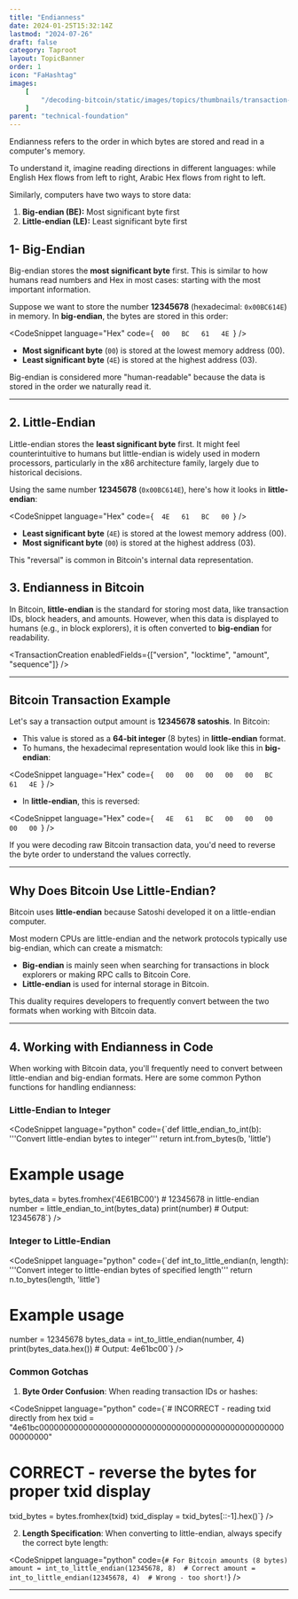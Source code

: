 ```yaml
---
title: "Endianness"
date: 2024-01-25T15:32:14Z
lastmod: "2024-07-26"
draft: false
category: Taproot
layout: TopicBanner
order: 1
icon: "FaHashtag"
images:
    [
        "/decoding-bitcoin/static/images/topics/thumbnails/transaction-module/endianness.png"
    ]
parent: "technical-foundation"
---
```


Endianness refers to the order in which bytes are stored and read in a computer's memory.  

To understand it, imagine reading directions in different languages: while English Hex flows from left to right, Arabic Hex flows from right to left.

Similarly, computers have two ways to store data:
1. **Big-endian (BE):** Most significant byte first
2. **Little-endian (LE):** Least significant byte first

<div className="dark:hidden w-full rounded-xl overflow-hidden">
    <SvgDisplay
        src="/decoding-bitcoin/static/images/topics/transactions/technical-foundation/communication-endianness.svg"
        width="100%"
        height="auto"
    />
</div>
<div className="hidden dark:block w-full rounded-xl overflow-hidden">
    <SvgDisplay
        src="/decoding-bitcoin/static/images/topics/transactions/technical-foundation/communication-endianness.svg"
        width="100%"
        height="auto"
    />
</div>

##  1- Big-Endian

Big-endian stores the **most significant byte** first. This is similar to how humans read numbers and Hex in most cases: starting with the most important information.

Suppose we want to store the number **12345678** (hexadecimal: `0x00BC614E`) in memory. In **big-endian**, the bytes are stored in this order:

<CodeSnippet
    language="Hex"
    code={`   00   BC   61   4E  `}
/>

<div className="dark:hidden w-full rounded-xl overflow-hidden">
    <SvgDisplay
        src="/decoding-bitcoin/static/images/topics/transactions/technical-foundation/bigendian.jpg"
        width="100%"
        height="auto"
    />
</div>
<div className="hidden dark:block w-full rounded-xl overflow-hidden">
    <SvgDisplay
        src="/decoding-bitcoin/static/images/topics/transactions/technical-foundation/bigendian.jpg"
        width="100%"
        height="auto"
    />
</div>


- **Most significant byte** (`00`) is stored at the lowest memory address (00).
- **Least significant byte** (`4E`) is stored at the highest address (03).

Big-endian is considered more "human-readable" because the data is stored in the order we naturally read it.


---

## 2. Little-Endian

Little-endian stores the **least significant byte** first. It might feel counterintuitive to humans but little-endian is widely used in modern processors,
particularly in the x86 architecture family, largely due to historical decisions.

Using the same number **12345678** (`0x00BC614E`), here's how it looks in **little-endian**:

<CodeSnippet
    language="Hex"
    code={`   4E   61   BC   00  `}
/>

<div className="dark:hidden w-full rounded-xl overflow-hidden">
    <SvgDisplay
        src="/decoding-bitcoin/static/images/topics/transactions/technical-foundation/littleendian.png"
        width="100%"
        height="auto"
    />
</div>
<div className="hidden dark:block w-full rounded-xl overflow-hidden">
    <SvgDisplay
        src="/decoding-bitcoin/static/images/topics/transactions/technical-foundation/littleendian.png"
        width="100%"
        height="auto"
    />
</div>


- **Least significant byte** (`4E`) is stored at the lowest memory address (00).
- **Most significant byte** (`00`) is stored at the highest address (03).

This "reversal" is common in Bitcoin's internal data representation.


## 3. Endianness in Bitcoin

In Bitcoin, **little-endian** is the standard for storing most data, like transaction IDs, block headers, and amounts. However, when this data is displayed to humans (e.g., in block explorers), it is often converted to **big-endian** for readability.

<TransactionCreation enabledFields={["version", "locktime", "amount", "sequence"]} />

---

## Bitcoin Transaction Example

Let's say a transaction output amount is **12345678 satoshis**. In Bitcoin:
- This value is stored as a **64-bit integer** (8 bytes) in **little-endian** format.
- To humans, the hexadecimal representation would look like this in **big-endian**:

<CodeSnippet
    language="Hex"
    code={`    00   00   00   00   00   BC   61   4E  `}
/>

- In **little-endian**, this is reversed:

<CodeSnippet
    language="Hex"
    code={`    4E   61   BC   00   00   00   00   00  `}
/>


If you were decoding raw Bitcoin transaction data, you'd need to reverse the byte order to understand the values correctly.

---

## Why Does Bitcoin Use Little-Endian?

Bitcoin uses **little-endian** because Satoshi developed it on a little-endian computer.  

Most modern CPUs are little-endian and the network protocols typically use big-endian, which can create a mismatch:
- **Big-endian** is mainly seen when searching for transactions in block explorers or making RPC calls to Bitcoin Core.
- **Little-endian** is used for internal storage in Bitcoin.

This duality requires developers to frequently convert between the two formats when working with Bitcoin data.

---

## 4. Working with Endianness in Code

When working with Bitcoin data, you'll frequently need to convert between little-endian and big-endian formats. Here are some common Python functions for handling endianness:

### Little-Endian to Integer

<CodeSnippet
    language="python"
    code={`def little_endian_to_int(b):
    '''Convert little-endian bytes to integer'''
    return int.from_bytes(b, 'little')

# Example usage
bytes_data = bytes.fromhex('4E61BC00')  # 12345678 in little-endian
number = little_endian_to_int(bytes_data)
print(number)  # Output: 12345678`}
/>

### Integer to Little-Endian

<CodeSnippet
    language="python"
    code={`def int_to_little_endian(n, length):
    '''Convert integer to little-endian bytes of specified length'''
    return n.to_bytes(length, 'little')

# Example usage
number = 12345678
bytes_data = int_to_little_endian(number, 4)
print(bytes_data.hex())  # Output: 4e61bc00`}
/>

### Common Gotchas

1. **Byte Order Confusion**: When reading transaction IDs or hashes:

<CodeSnippet
    language="python"
    code={`# INCORRECT - reading txid directly from hex
txid = "4e61bc0000000000000000000000000000000000000000000000000000000000"

# CORRECT - reverse the bytes for proper txid display
txid_bytes = bytes.fromhex(txid)
txid_display = txid_bytes[::-1].hex()`}
/>

2. **Length Specification**: When converting to little-endian, always specify the correct byte length:

<CodeSnippet
    language="python"
    code={`# For Bitcoin amounts (8 bytes)
amount = int_to_little_endian(12345678, 8)  # Correct
amount = int_to_little_endian(12345678, 4)  # Wrong - too short!`}
/>

---
